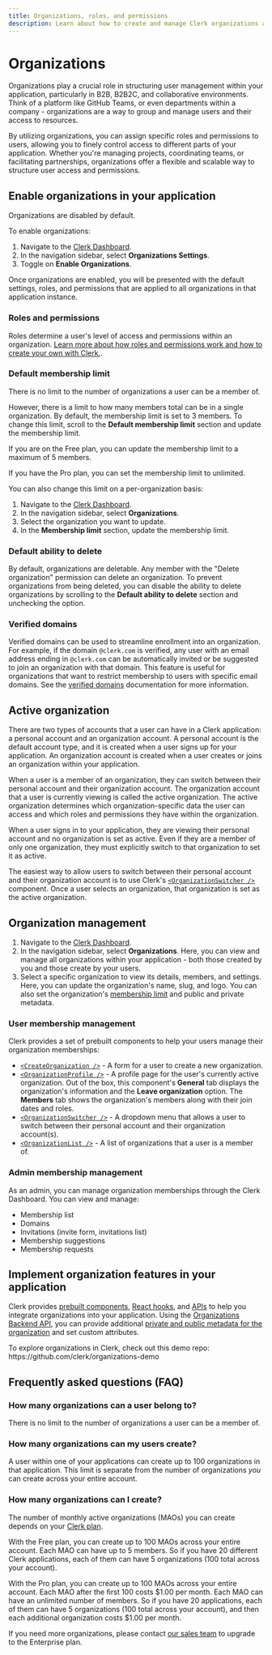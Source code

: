 ```yaml
---
title: Organizations, roles, and permissions
description: Learn about how to create and manage Clerk organizations and their members.
---
```


# Organizations

Organizations play a crucial role in structuring user management within your application, particularly in B2B, B2B2C, and collaborative environments. Think of a platform like GitHub Teams, or even departments within a company - organizations are a way to group and manage users and their access to resources.

By utilizing organizations, you can assign specific roles and permissions to users, allowing you to finely control access to different parts of your application. Whether you're managing projects, coordinating teams, or facilitating partnerships, organizations offer a flexible and scalable way to structure user access and permissions.

## Enable organizations in your application

Organizations are disabled by default.

To enable organizations:

1. Navigate to the [Clerk Dashboard](https://dashboard.clerk.com/last-active?path=organizations-settings).
2. In the navigation sidebar, select **Organizations Settings**.
3. Toggle on **Enable Organizations**.

Once organizations are enabled, you will be presented with the default settings, roles, and permissions that are applied to all organizations in that application instance.

### Roles and permissions

Roles determine a user's level of access and permissions within an organization. [Learn more about how roles and permissions work and how to create your own with Clerk.](/docs/organizations/roles-permissions).

### Default membership limit

There is no limit to the number of organizations a user can be a member of.

However, there is a limit to how many members total can be in a single organization. By default, the membership limit is set to 3 members. To change this limit, scroll to the **Default membership limit** section and update the membership limit.

If you are on the Free plan, you can update the membership limit to a maximum of 5 members.

If you have the Pro plan, you can set the membership limit to unlimited.

You can also change this limit on a per-organization basis:

1. Navigate to the [Clerk Dashboard](https://dashboard.clerk.com/last-active?path=organizations).
2. In the navigation sidebar, select **Organizations**.
3. Select the organization you want to update.
4. In the **Membership limit** section, update the membership limit.

### Default ability to delete

By default, organizations are deletable. Any member with the "Delete organization" permission can delete an organization. To prevent organizations from being deleted, you can disable the ability to delete organizations by scrolling to the **Default ability to delete** section and unchecking the option.

### Verified domains

Verified domains can be used to streamline enrollment into an organization. For example, if the domain `@clerk.com` is verified, any user with an email address ending in `@clerk.com` can be automatically invited or be suggested to join an organization with that domain. This feature is useful for organizations that want to restrict membership to users with specific email domains. See the [verified domains](/docs/organizations/verified-domains) documentation for more information.

## Active organization

There are two types of accounts that a user can have in a Clerk application: a personal account and an organization account. A personal account is the default account type, and it is created when a user signs up for your application. An organization account is created when a user creates or joins an organization within your application.

When a user is a member of an organization, they can switch between their personal account and their organization account. The organization account that a user is currently viewing is called the active organization. The active organization determines which organization-specific data the user can access and which roles and permissions they have within the organization.

When a user signs in to your application, they are viewing their personal account and no organization is set as active. Even if they are a member of only one organization, they must explicitly switch to that organization to set it as active.

The easiest way to allow users to switch between their personal account and their organization account is to use Clerk's [`<OrganizationSwitcher />`](/docs/components/organization/organization-switcher) component. Once a user selects an organization, that organization is set as the active organization.

## Organization management

1. Navigate to the [Clerk Dashboard](https://dashboard.clerk.com/last-active?path=organizations).
2. In the navigation sidebar, select **Organizations**. Here, you can view and manage all organizations within your application - both those created by you and those create by your users.
3. Select a specific organization to view its details, members, and settings. Here, you can update the organization's name, slug, and logo. You can also set the organization's [membership limit](#how-many-organizations-can-i-create) and public and private metadata.

### User membership management

Clerk provides a set of prebuilt components to help your users manage their organization memberships:

- [`<CreateOrganization />`](/docs/components/organization/create-organization) - A form for a user to create a new organization.
- [`<OrganizationProfile />`](/docs/components/organization/organization-profile) - A profile page for the user's currently active organization. Out of the box, this component's **General** tab displays the organization's information and the **Leave organization** option. The **Members** tab shows the organization's members along with their join dates and roles.
- [`<OrganizationSwitcher />`](/docs/components/organization/organization-switcher) - A dropdown menu that allows a user to switch between their personal account and their organization account(s).
- [`<OrganizationList />`](/docs/components/organization/organization-list) - A list of organizations that a user is a member of.

### Admin membership management

As an admin, you can manage organization memberships through the Clerk Dashboard. You can view and manage:

- Membership list
- Domains
- Invitations (invite form, invitations list)
- Membership suggestions
- Membership requests

## Implement organization features in your application

Clerk provides [prebuilt components](/docs/components/overview), [React hooks](/docs/references/react/use-organization), and [APIs](/docs/references/javascript/organization/organization) to help you integrate organizations into your application. Using the [Organizations Backend API](https://clerk.com/docs/reference/backend-api/tag/Organizations), you can provide additional [private and public metadata for the organization](/docs/organizations/metadata) and set custom attributes.

<Callout type="info">
  To explore organizations in Clerk, check out this demo repo:
  https://github.com/clerk/organizations-demo
</Callout>

## Frequently asked questions (FAQ)

### How many organizations can a user belong to?

There is no limit to the number of organizations a user can be a member of.

### How many organizations can my users create?

A user within one of your applications can create up to 100 organizations in that application. This limit is separate from the number of organizations *you* can create across your entire account.

### How many organizations can I create?

The number of monthly active organizations (MAOs) you can create depends on your [Clerk plan](/pricing).

With the Free plan, you can create up to 100 MAOs across your entire account. Each MAO can have up to 5 members. So if you have 20 different Clerk applications, each of them can have 5 organizations (100 total across your account).

With the Pro plan, you can create up to 100 MAOs across your entire account. Each MAO after the first 100 costs $1.00 per month. Each MAO can have an unlimited number of members. So if you have 20 applications, each of them can have 5 organizations (100 total across your account), and then each additional organization costs $1.00 per month.

If you need more organizations, please contact [our sales team](https://clerk.com/contact/sales) to upgrade to the Enterprise plan.
